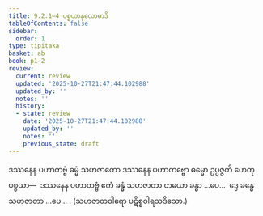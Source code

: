```yaml
---
title: 9.2.1–4 ပစ္စယာနုလောမာဒိ
tableOfContents: false
sidebar:
  order: 1
type: tipitaka
basket: ab
book: p1-2
review:
  current: review
  updated: '2025-10-27T21:47:44.102988'
  updated_by: ''
  notes: ''
  history:
  - state: review
    date: '2025-10-27T21:47:44.102988'
    updated_by: ''
    notes: ''
    previous_state: draft
---
```



<ReviewStatus review={frontmatter.review} showDetails={true} />

<HypothesisAnnotation frontmatter={frontmatter} />

<DynamicBreadcrumb />

<Division number="35" book="p1-2" e="ch" v="37" p="145">

<Paragraph number="857" book="p1-2">
ဒဿနေန ပဟာတဗ္ဗံ ဓမ္မံ သဟဇာတော ဒဿနေန ပဟာတဗ္ဗော ဓမ္မော ဥပ္ပဇ္ဇတိ ဟေတုပစ္စယာ—  ဒဿနေန ပဟာတဗ္ဗံ ဧကံ ခန္ဓံ သဟဇာတာ တယော ခန္ဓာ …ပေ…  ဒွေ ခန္ဓေ သဟဇာတာ …ပေ… .

</Paragraph>
</Division>

<Paragraph number="858" type="center" book="p1-2">
(သဟဇာတဝါရော ပဋိစ္စဝါရသဒိသော.)
</Paragraph>